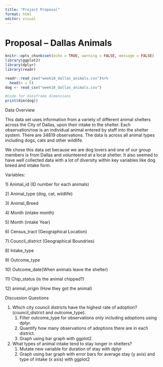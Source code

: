 ```yaml
---
title: "Project Proposal"
format: html
editor: visual
---
```


# Proposal – Dallas Animals

```r
knitr::opts_chunk$set(echo = TRUE, warning = FALSE, message = FALSE)
library(ggplot2)
library(dplyr)
library(readr)
```

```r
readr::read_csv("week18_dallas_animals.csv")%>%
  head(n = 5)
dog <- read_csv("week18_dallas_animals.csv")
```

```r
#Code for dataframe dimensions
print(dim(dog))
```

Data Overview

This data set uses information from a variety of different animal shelters across the City of Dallas, upon their intake to the shelter. Each observation/row is an individual animal entered by staff into the shelter system. There are 34819 observations. The data is across all animal types including dogs, cats and other wildlife.

We chose this data set because we are dog lovers and one of our group members is from Dallas and volunteered at a local shelter. It also seemed to have well collected data with a lot of diversity within key variables like dog breed and intake form.

Variables:

1\) Animal_id (ID number for each animals)

2\) Animal_type (dog, cat, wildlife)

3\) Animal_Breed

4\) Month (intake month)

5\) Month (intake Year)

6\) Census_tract (Geographical Location)

7\) Council_district (Geographical Boundries)

8\) Intake_type

9\) Outcome_type

10\) Outcome_date(When animals leave the shelter)

11\) Chip_status (is the animal chipped?)

12\) animal_origin (How they got the animal)

Discussion Questions

1.  Which city council districts have the highest rate of adoption? (council_district and outcome_type).
    1.  Filter outcome_type for observations only including adoptions using dplyr.
    2.  Quantify how many observations of adoptions there are in each district.
    3.  Graph using bar graph with ggplot2.
2.  What types of animal intake tend to stay longer in shelters?
    1.  Mutate new variable for duration of stay with dplyr
    2.  Graph using bar graph with error bars for average stay (y axis) and type of intake (x axis) with ggplot2

